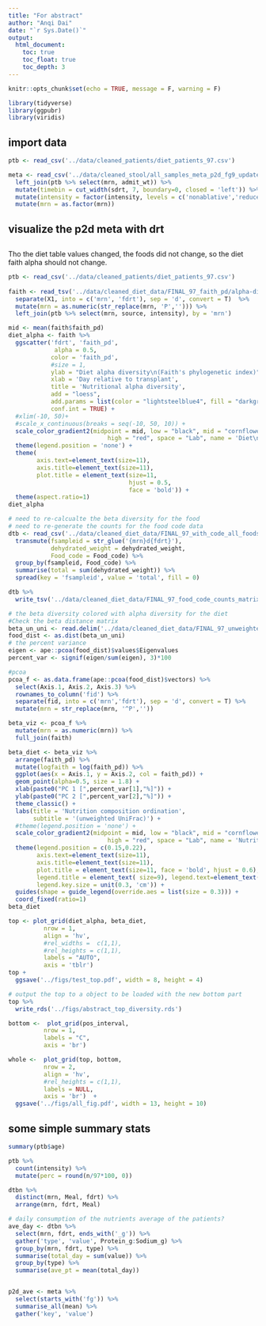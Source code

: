 ```yaml
---
title: "For abstract"
author: "Anqi Dai"
date: "`r Sys.Date()`"
output:
  html_document:
    toc: true
    toc_float: true
    toc_depth: 3
---
```


```r
knitr::opts_chunk$set(echo = TRUE, message = F, warning = F)
```

```r
library(tidyverse)
library(ggpubr)
library(viridis)
```

## import data

```r
ptb <- read_csv('../data/cleaned_patients/diet_patients_97.csv')

meta <- read_csv('../data/cleaned_stool/all_samples_meta_p2d_fg9_updated.csv') %>% 
  left_join(ptb %>% select(mrn, admit_wt)) %>% 
  mutate(timebin = cut_width(sdrt, 7, boundary=0, closed = 'left')) %>% 
  mutate(intensity = factor(intensity, levels = c('nonablative','reduced','ablative'))) %>% 
  mutate(mrn = as.factor(mrn))
```

## visualize the p2d meta with drt


## 

Tho the diet table values changed, the foods did not change, so the diet faith alpha should not change. 

```r
ptb <- read_csv('../data/cleaned_patients/diet_patients_97.csv')
  
faith <- read_tsv('../data/cleaned_diet_data/FINAL_97_faith_pd/alpha-diversity.tsv') %>% 
  separate(X1, into = c('mrn', 'fdrt'), sep = 'd', convert = T)  %>% 
  mutate(mrn = as.numeric(str_replace(mrn, 'P',''))) %>% 
  left_join(ptb %>% select(mrn, source, intensity), by = 'mrn')

mid <- mean(faith$faith_pd)
diet_alpha <- faith %>% 
  ggscatter('fdrt', 'faith_pd', 
             alpha = 0.5,
            color = 'faith_pd',
            #size = 1,
            ylab = "Diet alpha diversity\n(Faith's phylogenetic index)", 
            xlab = 'Day relative to transplant',
            title = 'Nutritional alpha diversity',
            add = "loess", 
            add.params = list(color = "lightsteelblue4", fill = "darkgray", size = 2), 
            conf.int = TRUE) +
  #xlim(-10, 50)+
  #scale_x_continuous(breaks = seq(-10, 50, 10)) +
  scale_color_gradient2(midpoint = mid, low = "black", mid = "cornflowerblue",
                            high = "red", space = "Lab", name = 'Diet\nalpha\ndiversity' )+
  theme(legend.position = 'none') +
  theme(
        axis.text=element_text(size=11),
        axis.title=element_text(size=11),
        plot.title = element_text(size=11, 
                                  hjust = 0.5, 
                                  face = 'bold')) + 
  theme(aspect.ratio=1)
diet_alpha
```




```r
# need to re-calcualte the beta diversity for the food
# need to re-generate the counts for the food code data 
dtb <- read_csv('../data/cleaned_diet_data/FINAL_97_with_code_all_foods_drt_with_EN_finalized.csv') %>% 
  transmute(fsampleid = str_glue('{mrn}d{fdrt}'),
            dehydrated_weight = dehydrated_weight,
            Food_code = Food_code) %>% 
  group_by(fsampleid, Food_code) %>% 
  summarise(total = sum(dehydrated_weight)) %>% 
  spread(key = 'fsampleid', value = 'total', fill = 0)

dtb %>% 
  write_tsv('../data/cleaned_diet_data/FINAL_97_food_code_counts_matrix_UPDATED.tsv')
```


```r
# the beta diversity colored with alpha diversity for the diet 
#Check the beta distance matrix
beta_un_uni <- read.delim('../data/cleaned_diet_data/FINAL_97_unweighted_unifrac_distance_matrix/distance-matrix.tsv', sep = '\t', row.names = 1)  
food_dist <- as.dist(beta_un_uni)
# the percent variance
eigen <- ape::pcoa(food_dist)$values$Eigenvalues
percent_var <- signif(eigen/sum(eigen), 3)*100

#pcoa
pcoa_f <- as.data.frame(ape::pcoa(food_dist)$vectors) %>% 
  select(Axis.1, Axis.2, Axis.3) %>% 
  rownames_to_column('fid') %>% 
  separate(fid, into = c('mrn','fdrt'), sep = 'd', convert = T) %>% 
  mutate(mrn = str_replace(mrn, '^P',''))

beta_viz <- pcoa_f %>% 
  mutate(mrn = as.numeric(mrn)) %>% 
  full_join(faith)
```


```r
beta_diet <- beta_viz %>% 
  arrange(faith_pd) %>% 
  mutate(logfaith = log(faith_pd)) %>% 
  ggplot(aes(x = Axis.1, y = Axis.2, col = faith_pd)) +
  geom_point(alpha=0.5, size = 1.8) +
  xlab(paste0("PC 1 [",percent_var[1],"%]")) +
  ylab(paste0("PC 2 [",percent_var[2],"%]")) +
  theme_classic() +
  labs(title = 'Nutrition composition ordination',
       subtitle = '(unweighted UniFrac)') + 
  #theme(legend.position = 'none') +
  scale_color_gradient2(midpoint = mid, low = "black", mid = "cornflowerblue",
                            high = "red", space = "Lab", name = 'Nutritional\nalpha\ndiversity' ) +
  theme(legend.position = c(0.15,0.22),
        axis.text=element_text(size=11),
        axis.title=element_text(size=11),
        plot.title = element_text(size=11, face = 'bold', hjust = 0.6),
        legend.title = element_text( size=9), legend.text=element_text(size=7),
        legend.key.size = unit(0.3, 'cm')) + 
  guides(shape = guide_legend(override.aes = list(size = 0.3))) +
  coord_fixed(ratio=1) 
beta_diet

```

```r
top <- plot_grid(diet_alpha, beta_diet,
          nrow = 1, 
          align = 'hv',
          #rel_widths =  c(1,1),
          #rel_heights = c(1,1),
          labels = "AUTO",
          axis = 'tblr') 
top +
  ggsave('../figs/test_top.pdf', width = 8, height = 4)

# output the top to a object to be loaded with the new bottom part 
top %>% 
  write_rds('../figs/abstract_top_diversity.rds')
```


```r
bottom <-  plot_grid(pos_interval,
          nrow = 1, 
          labels = "C",
          axis = 'br')

whole <-  plot_grid(top, bottom,
          nrow = 2, 
          align = 'hv',
          #rel_heights = c(1,1),
          labels = NULL,
          axis = 'br')  +
  ggsave('../figs/all_fig.pdf', width = 13, height = 10)
```


## some simple summary stats

```r
summary(ptb$age)

ptb %>% 
  count(intensity) %>% 
  mutate(perc = round(n/97*100, 0))
```

```r
dtbn %>% 
  distinct(mrn, Meal, fdrt) %>% 
  arrange(mrn, fdrt, Meal)
```

```r
# daily consumption of the nutrients average of the patients?
ave_day <- dtbn %>% 
  select(mrn, fdrt, ends_with('_g')) %>% 
  gather('type', 'value', Protein_g:Sodium_g) %>% 
  group_by(mrn, fdrt, type) %>% 
  summarise(total_day = sum(value)) %>% 
  group_by(type) %>% 
  summarise(ave_pt = mean(total_day))


p2d_ave <- meta %>% 
  select(starts_with('fg')) %>% 
  summarise_all(mean) %>% 
  gather('key', 'value')
```


